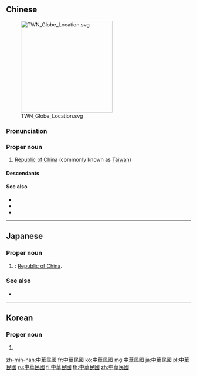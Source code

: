 {{also|中华民国|中華民国}}
==Chinese==
{{zh-forms|s=中华民国|type=22}}

[[Image:TWN_Globe_Location.svg|thumb|right|250px]]

===Pronunciation===
{{zh-pron
|m=Zhōnghuá Mínguó
|c=zung1 waa4 man4 gwok3
|h=pfs=Chûng-fà Mìn-koet
|md=Dṳ̆ng-huà Mìng-guók
|mn=Tiong-hôa Bîn-kok
|w=1tson hho+3min koq
|cat=pn
}}

===Proper noun===
{{zh-proper noun}}

# [[Republic of China]] (commonly known as [[Taiwan]])

====Descendants====
{{CJKV||ちゅうかみんこく|중화민국|Trung Hoa Dân Quốc|s=中華民国}}

====See also====
* {{zh-l|臺灣}}
* {{zh-l|中華臺北}}
* {{zh-l|中華人民共和國}}

----

==Japanese==
{{ja-kanjitab|ちゅう|か|みん|こく|yomi=on}}

===Proper noun===
{{ja-pos|ちゅうか みんこく|proper|shin=中華民国}}

# {{kyujitai of|中華民国}}: [[Republic of China]].

===See also===
* {{pedialite|lang=ja}}

----

==Korean==
{{ko-hanjatab|中|華|民|國}}

===Proper noun===
{{ko-noun|hj|rv=junghwa minguk|hangeul=중화민국}}

# {{hanja form of|중화민국|[[Republic of China]]}}

[[zh-min-nan:中華民國]]
[[fr:中華民國]]
[[ko:中華民國]]
[[mg:中華民國]]
[[ja:中華民國]]
[[pl:中華民國]]
[[ru:中華民國]]
[[fi:中華民國]]
[[th:中華民國]]
[[zh:中華民國]]